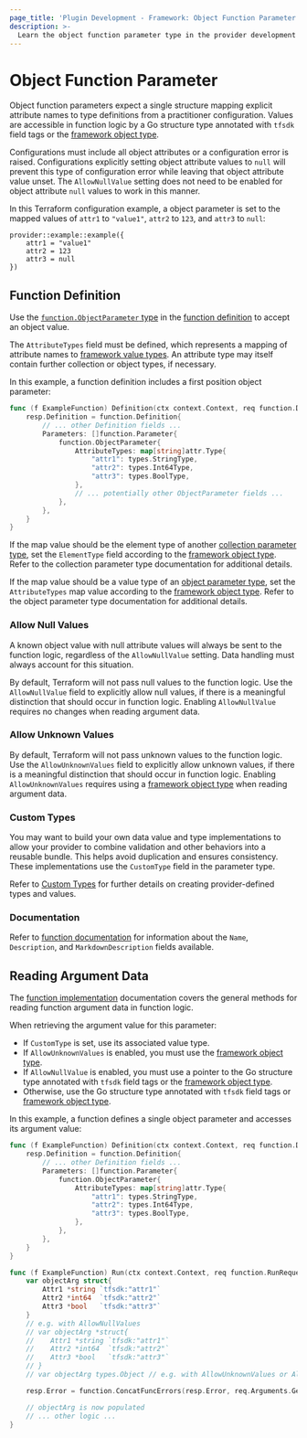 ```yaml
---
page_title: 'Plugin Development - Framework: Object Function Parameter'
description: >-
  Learn the object function parameter type in the provider development framework.
---
```


# Object Function Parameter

Object function parameters expect a single structure mapping explicit attribute names to type definitions from a practitioner configuration. Values are accessible in function logic by a Go structure type annotated with `tfsdk` field tags or the [framework object type](/terraform/plugin/framework/handling-data/types/object).

Configurations must include all object attributes or a configuration error is raised. Configurations explicitly setting object attribute values to `null` will prevent this type of configuration error while leaving that object attribute value unset. The `AllowNullValue` setting does not need to be enabled for object attribute `null` values to work in this manner.

In this Terraform configuration example, a object parameter is set to the mapped values of `attr1` to `"value1"`, `attr2` to `123`, and `attr3` to `null`:

```hcl
provider::example::example({
    attr1 = "value1"
    attr2 = 123
    attr3 = null
})
```

## Function Definition

Use the [`function.ObjectParameter` type](https://pkg.go.dev/github.com/hashicorp/terraform-plugin-framework/function#ObjectParameter) in the [function definition](/terraform/plugin/framework/functions/implementation#definition-method) to accept an object value.

The `AttributeTypes` field must be defined, which represents a mapping of attribute names to [framework value types](/terraform/plugin/framework/handling-data/types). An attribute type may itself contain further collection or object types, if necessary.

In this example, a function definition includes a first position object parameter:

```go
func (f ExampleFunction) Definition(ctx context.Context, req function.DefinitionRequest, resp *function.DefinitionResponse) {
    resp.Definition = function.Definition{
        // ... other Definition fields ...
        Parameters: []function.Parameter{
            function.ObjectParameter{
                AttributeTypes: map[string]attr.Type{
                    "attr1": types.StringType,
                    "attr2": types.Int64Type,
                    "attr3": types.BoolType,
                },
                // ... potentially other ObjectParameter fields ...
            },
        },
    }
}
```

If the map value should be the element type of another [collection parameter type](/terraform/plugin/framework/functions/parameters#collection-parameter-types), set the `ElementType` field according to the [framework object type](/terraform/plugin/framework/handling-data/types/object). Refer to the collection parameter type documentation for additional details.

If the map value should be a value type of an [object parameter type](/terraform/plugin/framework/functions/parameters#object-parameter-type), set the `AttributeTypes` map value according to the [framework object type](/terraform/plugin/framework/handling-data/types/object). Refer to the object parameter type documentation for additional details.

### Allow Null Values

<Highlight>

A known object value with null attribute values will always be sent to the function logic, regardless of the `AllowNullValue` setting. Data handling must always account for this situation.

</Highlight>

By default, Terraform will not pass null values to the function logic. Use the `AllowNullValue` field to explicitly allow null values, if there is a meaningful distinction that should occur in function logic. Enabling `AllowNullValue` requires no changes when reading argument data.

### Allow Unknown Values

By default, Terraform will not pass unknown values to the function logic. Use the `AllowUnknownValues` field to explicitly allow unknown values, if there is a meaningful distinction that should occur in function logic. Enabling `AllowUnknownValues` requires using a [framework object type](/terraform/plugin/framework/handling-data/types/object) when reading argument data.

### Custom Types

You may want to build your own data value and type implementations to allow your provider to combine validation and other behaviors into a reusable bundle. This helps avoid duplication and ensures consistency. These implementations use the `CustomType` field in the parameter type.

Refer to [Custom Types](/terraform/plugin/framework/handling-data/types/custom) for further details on creating provider-defined types and values.

### Documentation

Refer to [function documentation](/terraform/plugin/framework/functions/documentation) for information about the `Name`, `Description`, and `MarkdownDescription` fields available.

## Reading Argument Data

The [function implementation](/terraform/plugin/framework/functions/implementation) documentation covers the general methods for reading function argument data in function logic.

When retrieving the argument value for this parameter:

* If `CustomType` is set, use its associated value type.
* If `AllowUnknownValues` is enabled, you must use the [framework object type](/terraform/plugin/framework/handling-data/types/object).
* If `AllowNullValue` is enabled, you must use a pointer to the Go structure type annotated with `tfsdk` field tags or the [framework object type](/terraform/plugin/framework/handling-data/types/object).
* Otherwise, use the Go structure type annotated with `tfsdk` field tags or [framework object type](/terraform/plugin/framework/handling-data/types/object).

In this example, a function defines a single object parameter and accesses its argument value:

```go
func (f ExampleFunction) Definition(ctx context.Context, req function.DefinitionRequest, resp *function.DefinitionResponse) {
    resp.Definition = function.Definition{
        // ... other Definition fields ...
        Parameters: []function.Parameter{
            function.ObjectParameter{
                AttributeTypes: map[string]attr.Type{
                    "attr1": types.StringType,
                    "attr2": types.Int64Type,
                    "attr3": types.BoolType,
                },
            },
        },
    }
}

func (f ExampleFunction) Run(ctx context.Context, req function.RunRequest, resp *function.RunResponse) {
    var objectArg struct{
        Attr1 *string `tfsdk:"attr1"`
        Attr2 *int64  `tfsdk:"attr2"`
        Attr3 *bool   `tfsdk:"attr3"`
    }
    // e.g. with AllowNullValues
    // var objectArg *struct{
    //    Attr1 *string `tfsdk:"attr1"`
    //    Attr2 *int64  `tfsdk:"attr2"`
    //    Attr3 *bool   `tfsdk:"attr3"`
    // }
    // var objectArg types.Object // e.g. with AllowUnknownValues or AllowNullValues

    resp.Error = function.ConcatFuncErrors(resp.Error, req.Arguments.Get(ctx, &objectArg))

    // objectArg is now populated
    // ... other logic ...
}
```
